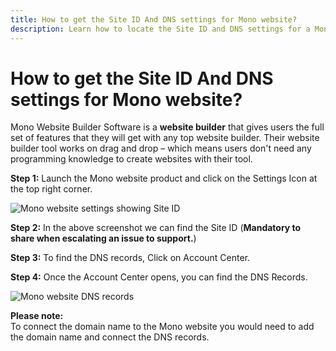 ```yaml
---
title: How to get the Site ID And DNS settings for Mono website?
description: Learn how to locate the Site ID and DNS settings for a Mono website
---
```


# How to get the Site ID And DNS settings for Mono website?

Mono Website Builder Software is a **website builder** that gives users the full set of features that they will get with any top website builder. Their website builder tool works on drag and drop – which means users don't need any programming knowledge to create websites with their tool.

**Step 1:** Launch the Mono website product and click on the Settings Icon at the top right corner.

![Mono website settings showing Site ID](/img/mono-website/mono-site-id.jpg)

**Step 2:** In the above screenshot we can find the Site ID (**Mandatory to share when escalating an issue to support.**)

**Step 3:** To find the DNS records, Click on Account Center.

**Step 4:** Once the Account Center opens, you can find the DNS Records.

![Mono website DNS records](/img/mono-website/mono-dns-records.jpg)

**Please note:**  
To connect the domain name to the Mono website you would need to add the domain name and connect the DNS records.